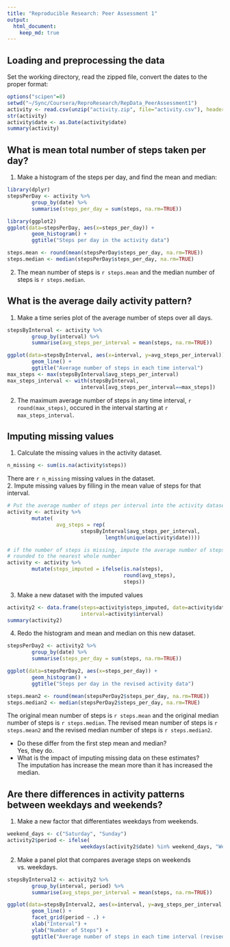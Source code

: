 ```yaml
---
title: "Reproducible Research: Peer Assessment 1"
output: 
  html_document:
    keep_md: true
---
```



## Loading and preprocessing the data
Set the working directory, read the zipped file, convert the dates to the proper format:
```r
options("scipen"=8)
setwd("~/Sync/Coursera/ReproResearch/RepData_PeerAssessment1")
activity <- read.csv(unzip("activity.zip", file="activity.csv"), header=TRUE, sep=",")
str(activity)
activity$date <- as.Date(activity$date)
summary(activity)
```

## What is mean total number of steps taken per day?
1. Make a histogram of the steps per day, and find the mean and median:
```r
library(dplyr)
stepsPerDay <- activity %>%
        group_by(date) %>%
        summarise(steps_per_day = sum(steps, na.rm=TRUE))

library(ggplot2)
ggplot(data=stepsPerDay, aes(x=steps_per_day)) +
        geom_histogram() +
        ggtitle("Steps per day in the activity data")

steps.mean <- round(mean(stepsPerDay$steps_per_day, na.rm=TRUE))
steps.median <- median(stepsPerDay$steps_per_day, na.rm=TRUE)
```
2. The mean number of steps is `r steps.mean` 
and the median number of steps is `r steps.median`.

## What is the average daily activity pattern?
1. Make a time series plot of the average number of steps over all days.  
```r
stepsByInterval <- activity %>%
        group_by(interval) %>%
        summarise(avg_steps_per_interval = mean(steps, na.rm=TRUE))

ggplot(data=stepsByInterval, aes(x=interval, y=avg_steps_per_interval)) +
        geom_line() +
        ggtitle("Average number of steps in each time interval")
max_steps <- max(stepsByInterval$avg_steps_per_interval)
max_steps_interval <- with(stepsByInterval,
                        interval[avg_steps_per_interval==max_steps])
```
2. The maximum average number of steps in any time interval, `r round(max_steps) `, 
occured in the interval starting at `r max_steps_interval`.  

## Imputing missing values
1. Calculate the missing values in the activity dataset.
```r
n_missing <- sum(is.na(activity$steps))

```
There are `r n_missing ` missing values in the dataset.  
2. Impute missing values by filling in the mean value of steps for that interval.
```r
# Put the average number of steps per interval into the activity dataset
activity <- activity %>%
        mutate(
                avg_steps = rep(
                        stepsByInterval$avg_steps_per_interval, 
                                length(unique(activity$date))))

# if the number of steps is missing, impute the average number of steps
# rounded to the nearest whole number
activity <- activity %>%
        mutate(steps_imputed = ifelse(is.na(steps), 
                                      round(avg_steps), 
                                      steps))

```
3. Make a new dataset with the imputed values
```r
activity2 <- data.frame(steps=activity$steps_imputed, date=activity$date,
                        interval=activity$interval)
summary(activity2)
```
4. Redo the histogram and mean and median on this new dataset.
```r
stepsPerDay2 <- activity2 %>%
        group_by(date) %>%
        summarise(steps_per_day = sum(steps, na.rm=TRUE))

ggplot(data=stepsPerDay2, aes(x=steps_per_day)) +
        geom_histogram() +
        ggtitle("Steps per day in the revised activity data")

steps.mean2 <- round(mean(stepsPerDay2$steps_per_day, na.rm=TRUE))
steps.median2 <- median(stepsPerDay2$steps_per_day, na.rm=TRUE)

```
The original mean number of steps is `r steps.mean` 
and the original median number of steps is `r steps.median`.
The revised mean number of steps is `r steps.mean2` 
and the revised median number of steps is `r steps.median2`.  

* Do these differ from the first step mean and median?  
        Yes, they do.  
* What is the impact of imputing missing data on these estimates?  
        The imputation has increase the mean more than it has increased the median.  

## Are there differences in activity patterns between weekdays and weekends?
1. Make a new factor that differentiates weekdays from weekends.
```r
weekend_days <- c("Saturday", "Sunday")
activity2$period <- ifelse(
                        weekdays(activity2$date) %in% weekend_days, "Weekend", "Weekday")

```
2. Make a panel plot that compares average steps on weekends vs. weekdays.  
```r
stepsByInterval2 <- activity2 %>%
        group_by(interval, period) %>%
        summarise(avg_steps_per_interval = mean(steps, na.rm=TRUE))

ggplot(data=stepsByInterval2, aes(x=interval, y=avg_steps_per_interval, colour=period)) +
        geom_line() +
        facet_grid(period ~ .) +
        xlab("Interval") +
        ylab("Number of Steps") +
        ggtitle("Average number of steps in each time interval (revised)")




```